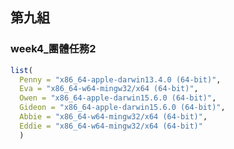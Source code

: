 ## 第九組
### week4_團體任務2

```r
list(
  Penny = "x86_64-apple-darwin13.4.0 (64-bit)",
  Eva = "x86_64-w64-mingw32/x64 (64-bit)",
  Owen = "x86_64-apple-darwin15.6.0 (64-bit)",
  Gideon = "x86_64-apple-darwin15.6.0 (64-bit)",
  Abbie = "x86_64-w64-mingw32/x64 (64-bit)",
  Eddie = "x86_64-w64-mingw32/x64 (64-bit)"
  )

```
